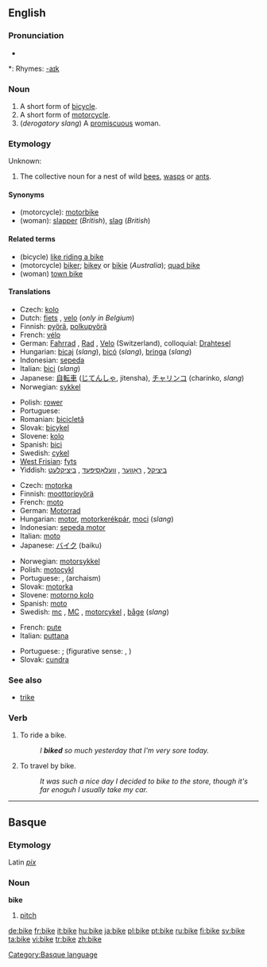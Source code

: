 ==English==
{{wikipedia|dab=bike}}

===Pronunciation===
* {{audio|en-us-bike.ogg|Audio (US)}}

*: Rhymes: [[Rhymes:English:-aɪk|-aɪk]]

===Noun===
{{en-noun}}

# A short form of [[bicycle]].
# A short form of [[motorcycle]].
# (''derogatory slang'') A [[promiscuous]] woman.

===Etymology===
Unknown:

{{en-noun}}
# The collective noun for a nest of wild [[bees]], [[wasps]] or [[ants]].

====Synonyms====
{{rfc-level|Synonyms at L4+ not in L3 POS section}}
* (motorcycle): [[motorbike]]
* (woman): [[slapper]] (''British''), [[slag]] (''British'')

====Related terms====
* (bicycle) [[like riding a bike]]
* (motorcycle) [[biker]]; [[bikey]] or [[bikie]] (''Australia''); [[quad bike]]
* (woman) [[town bike]]

====Translations====
<!--Add short forms only, if possible-->
{{trans-top|bicycle}}
* Czech: [[kolo]] {{n}}
* Dutch: [[fiets]] {{m}}, [[velo]] {{m}} (''only in Belgium'')
* Finnish: [[pyörä]], [[polkupyörä]]
* French: [[vélo]] {{m}}
* German: [[Fahrrad]] {{n}}, [[Rad#German|Rad]] {{n}}, [[Velo]] {{n}} (Switzerland), colloquial: [[Drahtesel]]
* Hungarian: [[bicaj]] (''slang''), [[bicó]] (''slang''), [[bringa]] (''slang'')
* Indonesian: [[sepeda]]
* Italian: [[bici]] (''slang'') {{f}} <!-- this is the full form and so is not equivalent to "bike": [[bicicletta]] {{f}}-->
* Japanese: [[自転車]] ([[じてんしゃ]], jitensha), [[チャリンコ]] (charinko, ''slang'')
* Norwegian: [[sykkel]] {{m}}
{{trans-mid}}
* Polish: [[rower]] {{m}}
* Portuguese: {{t+|pt|bicicleta|f}}
* Romanian: [[bicicletă]] {{f}}
* Slovak: [[bicykel]] {{m}}
* Slovene: [[kolo]] {{n}}
* Spanish: [[bici]] {{f}}
* Swedish: [[cykel]] {{c}}
* [[West Frisian]]: [[fyts]]
* Yiddish: [[ביציקל]] {{m}}, [[ראָווער]] {{m}}, [[וועלאָסיפּעד]] {{m}}, [[ביציקלעט]] {{m}}
{{trans-bottom}}

{{trans-top|motorcycle}}
* Czech: [[motorka]] {{f}}
* Finnish: [[moottoripyörä]]
* French: [[moto#French|moto]] {{f}}
* German: [[Motorrad]] {{n}}
* Hungarian: [[motor]], [[motorkerékpár]], [[moci]] (''slang'')
* Indonesian: [[sepeda motor]]
* Italian: [[moto#Italian|moto]] {{f}}
* Japanese: [[バイク]] (baiku)
{{trans-mid}}
* Norwegian: [[motorsykkel]] {{m}}
* Polish: [[motocykl]] {{m}}
* Portuguese: {{t+|pt|mota|f}}, {{t+|pt|motocicleta|f}} (archaism)
* Slovak: [[motorka#Slovak|motorka]] {{f}}
* Slovene: [[motorno kolo]] {{n}}
* Spanish: [[moto#Spanish|moto]] {{f}}
* Swedish: [[mc]] {{c}}, [[MC]] {{c}}, [[motorcykel]] {{c}}, [[båge]] {{c}} (''slang'')
{{trans-bottom}}

{{trans-top|promiscuous woman}}
* French: [[pute]] {{f}}
* Italian: [[puttana]] {{f}}
{{trans-mid}}
* Portuguese: {{t+|pt|puta|f}}; (figurative sense: {{t+|pt|vaca|f}}, {{t+|pt|cabra|f}})
* Slovak: [[cundra]] {{f}}
{{trans-bottom}}

===See also===
* [[trike]]

===Verb===
{{en-verb|bikes|biking|biked|biked}}

# To ride a bike.
#: ''I '''biked''' so much yesterday that I'm very sore today.''
# To travel by bike.
#: ''It was such a nice day I decided to bike to the store, though it's far enoguh I usually take my car.''

----

==Basque==

===Etymology===
Latin ''[[pix]]''

===Noun===
'''bike'''

# [[pitch]]

[[Category:Basque language]]

[[de:bike]]
[[fr:bike]]
[[it:bike]]
[[hu:bike]]
[[ja:bike]]
[[pl:bike]]
[[pt:bike]]
[[ru:bike]]
[[fi:bike]]
[[sv:bike]]
[[ta:bike]]
[[vi:bike]]
[[tr:bike]]
[[zh:bike]]